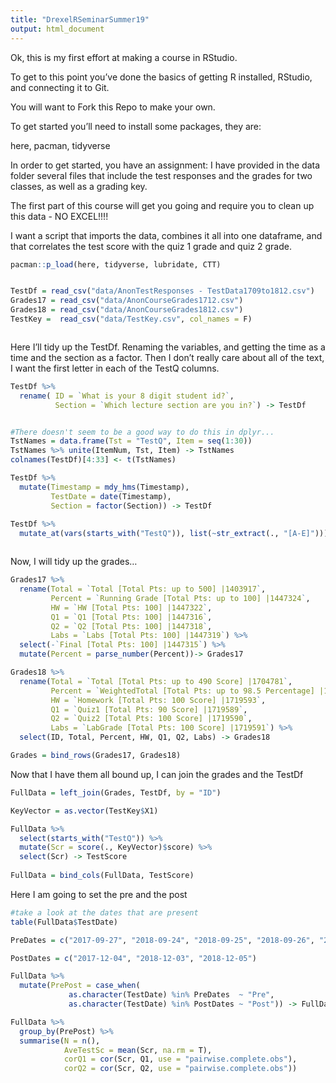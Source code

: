 ```yaml
---
title: "DrexelRSeminarSummer19"
output: html_document
---
```

Ok, this is my first effort at making a course in RStudio.

To get to this point you've done the basics of getting R installed, RStudio, and connecting it to Git.

You will want to Fork this Repo to make your own. 

To get started you'll need to install some packages, they are:

here, pacman, tidyverse

In order to get started, you have an assignment: 
I have provided in the data folder several files that include the test responses and the grades for two classes, as well as a grading key. 

The first part of this course will get you going and require you to clean up this data - NO EXCEL!!!!

I want a script that imports the data, combines it all into one dataframe, and that correlates the test score with the quiz 1 grade and quiz 2 grade.  


```r
pacman::p_load(here, tidyverse, lubridate, CTT)


TestDf = read_csv("data/AnonTestResponses - TestData1709to1812.csv")
Grades17 = read_csv("data/AnonCourseGrades1712.csv")
Grades18 = read_csv("data/AnonCourseGrades1812.csv")
TestKey =  read_csv("data/TestKey.csv", col_names = F)



```

Here I'll tidy up the TestDf.  Renaming the variables, and getting the time as a time and the section as a factor.  Then I don't really care about all of the text, I want the first letter in each of the TestQ columns.

```r

TestDf %>%
  rename( ID = `What is your 8 digit student id?`,
          Section = `Which lecture section are you in?`) -> TestDf


#There doesn't seem to be a good way to do this in dplyr...
TstNames = data.frame(Tst = "TestQ", Item = seq(1:30))
TstNames %>% unite(ItemNum, Tst, Item) -> TstNames
colnames(TestDf)[4:33] <- t(TstNames)

TestDf %>%
  mutate(Timestamp = mdy_hms(Timestamp),
         TestDate = date(Timestamp),
         Section = factor(Section)) -> TestDf
  
TestDf %>%
  mutate_at(vars(starts_with("TestQ")), list(~str_extract(., "[A-E]"))) ->TestDf



```

Now, I will tidy up the grades...

```r

Grades17 %>%
  rename(Total = `Total [Total Pts: up to 500] |1403917`,
         Percent = `Running Grade [Total Pts: up to 100] |1447324`,
         HW = `HW [Total Pts: 100] |1447322`, 
         Q1 = `Q1 [Total Pts: 100] |1447316`, 
         Q2 = `Q2 [Total Pts: 100] |1447318`,
         Labs = `Labs [Total Pts: 100] |1447319`) %>%
  select(-`Final [Total Pts: 100] |1447315`) %>%
  mutate(Percent = parse_number(Percent))-> Grades17

Grades18 %>%
  rename(Total = `Total [Total Pts: up to 490 Score] |1704781`,
         Percent = `WeightedTotal [Total Pts: up to 98.5 Percentage] |1704782`,
         HW = `Homework [Total Pts: 100 Score] |1719593`, 
         Q1 = `Quiz1 [Total Pts: 90 Score] |1719589`, 
         Q2 = `Quiz2 [Total Pts: 100 Score] |1719590`,
         Labs = `LabGrade [Total Pts: 100 Score] |1719591`) %>%
  select(ID, Total, Percent, HW, Q1, Q2, Labs) -> Grades18

Grades = bind_rows(Grades17, Grades18)
```

Now that I have them all bound up, I can join the grades and the TestDf

```r
FullData = left_join(Grades, TestDf, by = "ID")

KeyVector = as.vector(TestKey$X1)

FullData %>%
  select(starts_with("TestQ")) %>%
  mutate(Scr = score(., KeyVector)$score) %>%
  select(Scr) -> TestScore
            
FullData = bind_cols(FullData, TestScore)
```


Here I am going to set the pre and the post 

```r
#take a look at the dates that are present
table(FullData$TestDate)

PreDates = c("2017-09-27", "2018-09-24", "2018-09-25", "2018-09-26", "2018-09-27", "2018-10-01")

PostDates = c("2017-12-04", "2018-12-03", "2018-12-05")

FullData %>%
  mutate(PrePost = case_when(
             as.character(TestDate) %in% PreDates  ~ "Pre",
             as.character(TestDate) %in% PostDates ~ "Post")) -> FullData

```

```r

FullData %>%
  group_by(PrePost) %>%
  summarise(N = n(), 
            AveTestSc = mean(Scr, na.rm = T), 
            corQ1 = cor(Scr, Q1, use = "pairwise.complete.obs"), 
            corQ2 = cor(Scr, Q2, use = "pairwise.complete.obs"))

```


